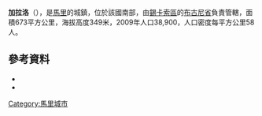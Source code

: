 '''加拉洛'''（{{lang-fr|Garalo}}），是[[馬里|馬里]]的城鎮，位於該國南部，由[[錫卡索區|錫卡索區]]的[[布古尼省|布古尼省]]負責管轄，面積673平方公里，海拔高度349米，2009年人口38,900，人口密度每平方公里58人。

==參考資料==
*{{citation | title=Plan de Sécurite Alimentaire Commune Rurale de Garalo 2006-2010 | publisher=Commissariat à la Sécurité Alimentaire, République du Mali, USAID-Mali | year=2007 | url=http://www.aec.msu.edu/fs2/mali_fd_strtgy/plans/sikasso/bougouni/psa_garalo.pdf | language=fr | deadurl=yes | archiveurl=https://web.archive.org/web/20110906162947/http://www.aec.msu.edu/fs2/mali_fd_strtgy/plans/sikasso/bougouni/psa_garalo.pdf | archivedate=2011年9月6日 | df= | accessdate=2015年7月21日 }}
*{{citation
 |url         = http://instat.gov.ml/documentation/sikasso.pdf
 |publisher   = République de Mali: Institut National de la Statistique
 |title       = Resultats Provisoires RGPH 2009 (Région de Sikasso)
 |language    = fr
 |deadurl     = yes
 |archiveurl  = https://www.webcitation.org/6AnYveESp?url=http://instat.gov.ml/documentation/sikasso.pdf
 |archivedate = 2012-09-19
 |accessdate  = 2015-07-21
}}

{{Coord|10.990|N|7.437|W|display=title}}

{{錫卡索區}}

[[Category:馬里城市|Category:馬里城市]]


{{Mali-geo-stub}}